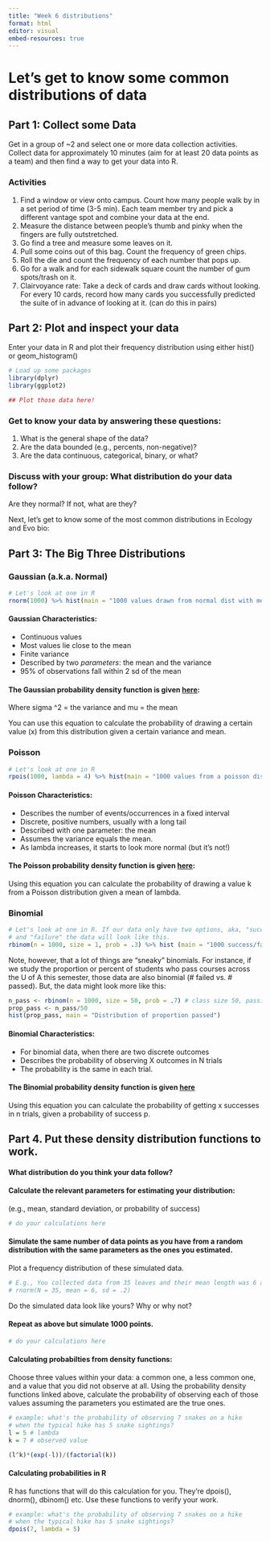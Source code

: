 ```yaml
---
title: "Week 6 distributions"
format: html
editor: visual
embed-resources: true
---
```


# Let's get to know some common distributions of data

## Part 1: Collect some Data

Get in a group of \~2 and select one or more data collection activities. Collect data for approximately 10 minutes (aim for at least 20 data points as a team) and then find a way to get your data into R.

### Activities

1.  Find a window or view onto campus. Count how many people walk by in a set period of time (3-5 min). Each team member try and pick a different vantage spot and combine your data at the end.
2.  Measure the distance between people's thumb and pinky when the fingers are fully outstretched.
3.  Go find a tree and measure some leaves on it.
4.  Pull some coins out of this bag. Count the frequency of green chips.
5.  Roll the die and count the frequency of each number that pops up.
6.  Go for a walk and for each sidewalk square count the number of gum spots/trash on it.
7.  Clairvoyance rate: Take a deck of cards and draw cards without looking. For every 10 cards, record how many cards you successfully predicted the suite of in advance of looking at it. (can do this in pairs)

## Part 2: Plot and inspect your data

Enter your data in R and plot their frequency distribution using either hist() or geom_histogram()

```r
# Load up some packages
library(dplyr)
library(ggplot2)

```

```r
## Plot those data here! 

```

### Get to know your data by answering these questions:

1.  What is the general shape of the data?
2.  Are the data bounded (e.g., percents, non-negative)?
3.  Are the data continuous, categorical, binary, or what?

### Discuss with your group: What distribution do your data follow?

Are they normal? If not, what are they?

Next, let's get to know some of the most common distributions in Ecology and Evo bio:

## Part 3: The Big Three Distributions

### Gaussian (a.k.a. Normal)

```r
# Let's look at one in R 
rnorm(1000) %>% hist(main = "1000 values drawn from normal dist with mean = 0, sd = 1")

```

#### Gaussian Characteristics:

-   Continuous values
-   Most values lie close to the mean
-   Finite variance
-   Described by two *parameters*: the mean and the variance
-   95% of observations fall within 2 sd of the mean

#### The Gaussian probability density function is given [here](https://wikimedia.org/api/rest_v1/media/math/render/svg/00a16950e196e687d94280c388c4fb7f71481d3c):

Where sigma \^2 = the variance and mu = the mean

You can use this equation to calculate the probability of drawing a certain value (x) from this distribution given a certain variance and mean.

### Poisson

```r
# Let's look at one in R 
rpois(1000, lambda = 4) %>% hist(main = "1000 values from a poisson distribution with mean = 4")
```

#### Poisson Characteristics:

-   Describes the number of events/occurrences in a fixed interval
-   Discrete, positive numbers, usually with a long tail
-   Described with one parameter: the mean
-   Assumes the variance equals the mean.
-   As lambda increases, it starts to look more normal (but it's not!)

#### The Poisson probability density function is given [here](https://wikimedia.org/api/rest_v1/media/math/render/svg/75b15a85051528f8722d2b676a557f6c22bf85c4):

Using this equation you can calculate the probability of drawing a value k from a Poisson distribution given a mean of lambda.

### Binomial

```r
# Let's look at one in R. If our data only have two options, aka, "success"
# and "failure" the data will look like this.
rbinom(n = 1000, size = 1, prob = .3) %>% hist (main = "1000 success/failures where prob of success = .3")

```

Note, however, that a lot of things are "sneaky" binomials. For instance, if we study the proportion or percent of students who pass courses across the U of A this semester, those data are also binomial (# failed vs. \# passed). But, the data might look more like this:

```r
n_pass <- rbinom(n = 1000, size = 50, prob = .7) # class size 50, passing rate 70%, 1000 courses
prop_pass <- n_pass/50
hist(prop_pass, main = "Distribution of proportion passed")  
```

#### Binomial Characteristics:

-   For binomial data, when there are two discrete outcomes
-   Describes the probability of observing X outcomes in N trials
-   The probability is the same in each trial.

#### The Binomial probability density function is given [here](https://miro.medium.com/v2/resize:fit:1286/1*p7TNkAqyDf14jQEE1qi2vA.png)

Using this equation you can calculate the probability of getting x successes in n trials, given a probability of success p.

## Part 4. Put these density distribution functions to work.

#### What distribution do you think your data follow?

#### Calculate the relevant parameters for estimating your distribution:

(e.g., mean, standard deviation, or probability of success)

```r
# do your calculations here 

```

#### Simulate the same number of data points as you have from a random distribution with the same parameters as the ones you estimated.

Plot a frequency distribution of these simulated data.

```r
# E.g., You collected data from 35 leaves and their mean length was 6 and sd was .2
# rnorm(N = 35, mean = 6, sd = .2)

```

Do the simulated data look like yours? Why or why not?

#### Repeat as above but simulate 1000 points.

```r
# do your calculations here 
```

#### Calculating probabilties from density functions:

Choose three values within your data: a common one, a less common one, and a value that you did not observe at all. Using the probability density functions linked above, calculate the probability of observing each of those values assuming the parameters you estimated are the true ones.

```r
# example: what's the probability of observing 7 snakes on a hike 
# when the typical hike has 5 snake sightings?
l = 5 # lambda
k = 7 # observed value

(l^k)*(exp(-l))/(factorial(k))


```

#### Calculating probabilities in R

R has functions that will do this calculation for you. They're dpois(), dnorm(), dbinom() etc. Use these functions to verify your work.

```r
# example: what's the probability of observing 7 snakes on a hike 
# when the typical hike has 5 snake sightings?
dpois(7, lambda = 5)



```

